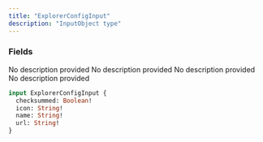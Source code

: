 ```yaml
---
title: "ExplorerConfigInput"
description: "InputObject type"
---
```


### Fields

<ResponseField name="checksummed" type="Boolean!" required>
  No description provided
</ResponseField>

<ResponseField name="icon" type="String!" required>
  No description provided
</ResponseField>

<ResponseField name="name" type="String!" required>
  No description provided
</ResponseField>

<ResponseField name="url" type="String!" required>
  No description provided
</ResponseField>


```graphql ExplorerConfigInput
input ExplorerConfigInput {
  checksummed: Boolean!
  icon: String!
  name: String!
  url: String!
}
```
